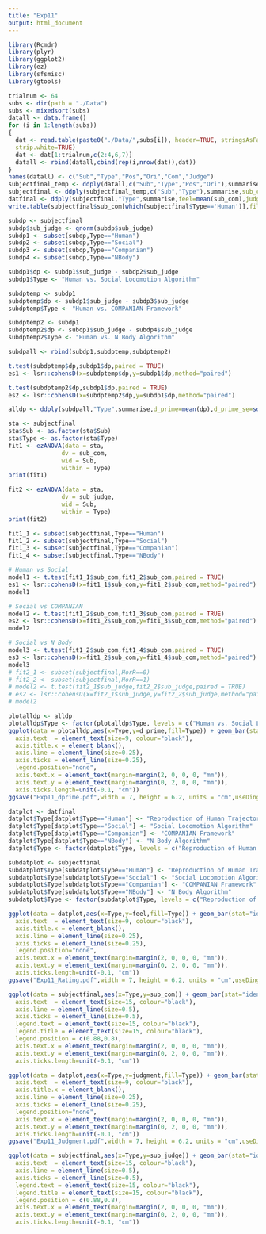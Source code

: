 ---
title: "Exp11"
output: html_document
---
```{r message=FALSE, warning=FALSE}
library(Rcmdr)
library(plyr)
library(ggplot2)
library(ez)
library(sfsmisc)
library(gtools)
```

```{r message=FALSE, warning=FALSE}
trialnum <- 64
subs <- dir(path = "./Data")
subs <- mixedsort(subs)
datall <- data.frame()
for (i in 1:length(subs))
{
  dat <- read.table(paste0("./Data/",subs[i]), header=TRUE, stringsAsFactors=FALSE, sep=",", na.strings="NA", dec=".", 
  strip.white=TRUE)
  dat <- dat[1:trialnum,c(2:4,6,7)]
  datall <- rbind(datall,cbind(rep(i,nrow(dat)),dat))
}
names(datall) <- c("Sub","Type","Pos","Ori","Com","Judge")
subjectfinal_temp <- ddply(datall,c("Sub","Type","Pos","Ori"),summarise,sub_com1=mean(Com),sub_judge1=mean(Judge))
subjectfinal <- ddply(subjectfinal_temp,c("Sub","Type"),summarise,sub_com=mean(sub_com1),sub_judge=mean(sub_judge1))
datfinal <- ddply(subjectfinal,"Type",summarise,feel=mean(sub_com),judgment=mean(sub_judge),feel_se=sd(sub_com)/sqrt(length(subs)),judgment_se=sd(sub_judge)/sqrt(length(subs)))
write.table(subjectfinal$sub_com[which(subjectfinal$Type=='Human')],file = "Human.csv",row.names = FALSE,col.names =FALSE,sep = ",")

subdp <- subjectfinal
subdp$sub_judge <- qnorm(subdp$sub_judge)
subdp1 <- subset(subdp,Type=="Human")
subdp2 <- subset(subdp,Type=="Social")
subdp3 <- subset(subdp,Type=="Companian")
subdp4 <- subset(subdp,Type=="NBody")

subdp1$dp <- subdp1$sub_judge - subdp2$sub_judge
subdp1$Type <- "Human vs. Social Locomotion Algorithm"

subdptemp <- subdp1
subdptemp$dp <- subdp1$sub_judge - subdp3$sub_judge
subdptemp$Type <- "Human vs. COMPANIAN Framework"

subdptemp2 <- subdp1
subdptemp2$dp <- subdp1$sub_judge - subdp4$sub_judge
subdptemp2$Type <- "Human vs. N Body Algorithm"

subdpall <- rbind(subdp1,subdptemp,subdptemp2)

t.test(subdptemp$dp,subdp1$dp,paired = TRUE)
es1 <- lsr::cohensD(x=subdptemp$dp,y=subdp1$dp,method="paired")

t.test(subdptemp2$dp,subdp1$dp,paired = TRUE)
es2 <- lsr::cohensD(x=subdptemp2$dp,y=subdp1$dp,method="paired")

alldp <- ddply(subdpall,"Type",summarise,d_prime=mean(dp),d_prime_se=sd(dp)/sqrt(length(subs)))
```

```{r}
sta <- subjectfinal
sta$Sub <- as.factor(sta$Sub)
sta$Type <- as.factor(sta$Type)
fit1 <- ezANOVA(data = sta,
               dv = sub_com,
               wid = Sub,
               within = Type)
print(fit1)

fit2 <- ezANOVA(data = sta,
               dv = sub_judge,
               wid = Sub,
               within = Type)
print(fit2)

fit1_1 <- subset(subjectfinal,Type=="Human")
fit1_2 <- subset(subjectfinal,Type=="Social")
fit1_3 <- subset(subjectfinal,Type=="Companian")
fit1_4 <- subset(subjectfinal,Type=="NBody")

# Human vs Social
model1 <- t.test(fit1_1$sub_com,fit1_2$sub_com,paired = TRUE)
es1 <- lsr::cohensD(x=fit1_1$sub_com,y=fit1_2$sub_com,method="paired")
model1

# Social vs COMPANIAN
model2 <- t.test(fit1_2$sub_com,fit1_3$sub_com,paired = TRUE)
es2 <- lsr::cohensD(x=fit1_2$sub_com,y=fit1_3$sub_com,method="paired")
model2

# Social vs N Body
model3 <- t.test(fit1_2$sub_com,fit1_4$sub_com,paired = TRUE)
es3 <- lsr::cohensD(x=fit1_2$sub_com,y=fit1_4$sub_com,method="paired")
model3
# fit2_1 <- subset(subjectfinal,HorR==0)
# fit2_2 <- subset(subjectfinal,HorR==1)
# model2 <- t.test(fit2_1$sub_judge,fit2_2$sub_judge,paired = TRUE)
# es2 <- lsr::cohensD(x=fit2_1$sub_judge,y=fit2_2$sub_judge,method="paired")
# model2
```

```{r dprime}
plotalldp <- alldp
plotalldp$Type <- factor(plotalldp$Type, levels = c("Human vs. Social Locomotion Algorithm", "Human vs. COMPANIAN Framework", "Human vs. N Body Algorithm"))
ggplot(data = plotalldp,aes(x=Type,y=d_prime,fill=Type)) + geom_bar(stat="identity",position=position_dodge(),width = 0.3,size=1) + geom_errorbar(aes(ymin=d_prime-d_prime_se, ymax=d_prime+d_prime_se), width=0.08,size=0.5) + geom_point(data = subdpall,aes(x=Type,y=dp),size=1.5,alpha=0.3) + ylab("Discrimination ability (d')") + coord_cartesian(ylim=c(-2, 4)) + scale_y_continuous(breaks=seq(-2, 4, 1),expand=c(0,0)) + scale_fill_manual(values=c('#00BFC4','#F8766D','#006699')) + theme_classic() + theme(axis.title.y = element_text(size=9, colour="black",family = "Helvetica"),
  axis.text  = element_text(size=9, colour="black"),
  axis.title.x = element_blank(),
  axis.line = element_line(size=0.25),
  axis.ticks = element_line(size=0.25),
  legend.position="none",
  axis.text.x = element_text(margin=margin(2, 0, 0, 0, "mm")),
  axis.text.y = element_text(margin=margin(0, 2, 0, 0, "mm")),
  axis.ticks.length=unit(-0.1, "cm"))
ggsave("Exp11_dprime.pdf",width = 7, height = 6.2, units = "cm",useDingbats=FALSE)
```

```{r}
datplot <- datfinal
datplot$Type[datplot$Type=="Human"] <- "Reproduction of Human Trajectory"
datplot$Type[datplot$Type=="Social"] <- "Social Locomotion Algorithm"
datplot$Type[datplot$Type=="Companian"] <- "COMPANIAN Framework"
datplot$Type[datplot$Type=="NBody"] <- "N Body Algorithm"
datplot$Type <- factor(datplot$Type, levels = c("Reproduction of Human Trajectory", "Social Locomotion Algorithm", "COMPANIAN Framework", "N Body Algorithm"))

subdatplot <- subjectfinal
subdatplot$Type[subdatplot$Type=="Human"] <- "Reproduction of Human Trajectory"
subdatplot$Type[subdatplot$Type=="Social"] <- "Social Locomotion Algorithm"
subdatplot$Type[subdatplot$Type=="Companian"] <- "COMPANIAN Framework"
subdatplot$Type[subdatplot$Type=="NBody"] <- "N Body Algorithm"
subdatplot$Type <- factor(subdatplot$Type, levels = c("Reproduction of Human Trajectory", "Social Locomotion Algorithm", "COMPANIAN Framework", "N Body Algorithm"))

ggplot(data = datplot,aes(x=Type,y=feel,fill=Type)) + geom_bar(stat="identity",position=position_dodge(),width = 0.4,size=1) + geom_errorbar(aes(ymin=feel-feel_se, ymax=feel+feel_se), width=0.08,size=0.5) + geom_point(data = subdatplot,aes(x=Type,y=sub_com),size=1.5,alpha=0.3) + ylab("Rating score") + coord_cartesian(ylim=c(0, 5)) + scale_y_continuous(breaks=seq(0, 5, 1),expand=c(0,0)) + scale_fill_manual(values=c('#00BA38','#00BFC4','#F8766D','#006699')) + theme_classic()  + theme(axis.title.y = element_text(size=9, colour="black",family = "Helvetica"),
  axis.text  = element_text(size=9, colour="black"),
  axis.title.x = element_blank(),
  axis.line = element_line(size=0.25),
  axis.ticks = element_line(size=0.25),
  legend.position="none",
  axis.text.x = element_text(margin=margin(2, 0, 0, 0, "mm")),
  axis.text.y = element_text(margin=margin(0, 2, 0, 0, "mm")),
  axis.ticks.length=unit(-0.1, "cm"))
ggsave("Exp11_Rating.pdf",width = 7, height = 6.2, units = "cm",useDingbats=FALSE)
```

```{r}
ggplot(data = subjectfinal,aes(x=Type,y=sub_com)) + geom_bar(stat="identity",position=position_dodge(), colour="black",width = 0.3,size=1) + ylab("Subjective rating") + xlab("Type of algorithm")+ coord_cartesian(ylim=c(0, 5)) + scale_y_continuous(breaks=seq(0, 5, 1),expand=c(0,0)) + theme_bw() + facet_wrap(~Sub,ncol = 4) + theme(axis.title = element_text(size=15, colour="black"),
  axis.text  = element_text(size=15, colour="black"),
  axis.line = element_line(size=0.5),
  axis.ticks = element_line(size=0.5),
  legend.text = element_text(size=15, colour="black"),
  legend.title = element_text(size=15, colour="black"),
  legend.position = c(0.88,0.8),
  axis.text.x = element_text(margin=margin(2, 0, 0, 0, "mm")),
  axis.text.y = element_text(margin=margin(0, 2, 0, 0, "mm")),
  axis.ticks.length=unit(-0.1, "cm"))
```

```{r}
ggplot(data = datplot,aes(x=Type,y=judgment,fill=Type)) + geom_bar(stat="identity",position=position_dodge(),width = 0.4,size=1) + geom_errorbar(aes(ymin=judgment-judgment_se, ymax=judgment+judgment_se), width=0.08,size=0.5) + geom_point(data = subdatplot,aes(x=Type,y=sub_judge),size=1.5,alpha=0.3) + ylab("Probability of being judged as human") + coord_cartesian(ylim=c(0, 1)) + scale_y_continuous(breaks=seq(0, 1, 0.2),expand=c(0,0)) + scale_fill_manual(values=c('#00BA38','#00BFC4','#F8766D','#006699')) + theme_classic()  + theme(axis.title.y = element_text(size=9, colour="black",family = "Helvetica"),
  axis.text  = element_text(size=9, colour="black"),
  axis.title.x = element_blank(),
  axis.line = element_line(size=0.25),
  axis.ticks = element_line(size=0.25),
  legend.position="none",
  axis.text.x = element_text(margin=margin(2, 0, 0, 0, "mm")),
  axis.text.y = element_text(margin=margin(0, 2, 0, 0, "mm")),
  axis.ticks.length=unit(-0.1, "cm"))
ggsave("Exp11_Judgment.pdf",width = 7, height = 6.2, units = "cm",useDingbats=FALSE)
```

```{r}
ggplot(data = subjectfinal,aes(x=Type,y=sub_judge)) + geom_bar(stat="identity",position=position_dodge(), colour="black",width = 0.3,size=1) + ylab("Probability of being judged as human") + xlab("Type of algorithm")+ coord_cartesian(ylim=c(0, 1)) + scale_y_continuous(breaks=seq(0, 1, 0.1),expand=c(0,0)) + theme_bw() + facet_wrap(~Sub,ncol = 4) + theme(axis.title = element_text(size=15, colour="black"),
  axis.text  = element_text(size=15, colour="black"),
  axis.line = element_line(size=0.5),
  axis.ticks = element_line(size=0.5),
  legend.text = element_text(size=15, colour="black"),
  legend.title = element_text(size=15, colour="black"),
  legend.position = c(0.88,0.8),
  axis.text.x = element_text(margin=margin(2, 0, 0, 0, "mm")),
  axis.text.y = element_text(margin=margin(0, 2, 0, 0, "mm")),
  axis.ticks.length=unit(-0.1, "cm"))
```
